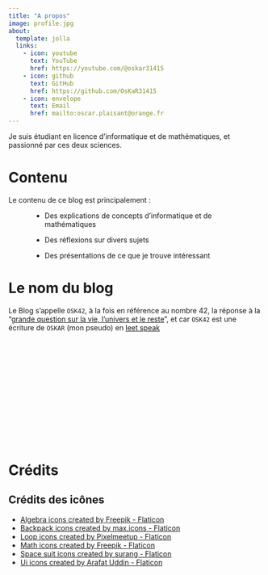 ```yaml
---
title: "A propos"
image: profile.jpg
about:
  template: jolla
  links:
    - icon: youtube
      text: YouTube
      href: https://youtube.com/@oskar31415
    - icon: github
      text: GitHub
      href: https://github.com/OsKaR31415
    - icon: envelope
      text: Email
      href: mailto:oscar.plaisant@orange.fr
---
```


Je suis étudiant en licence d'informatique et de mathématiques, et passionné par ces deux sciences.


# Contenu

Le contenu de ce blog est principalement :

<div style="text-align: left; margin-left: 5vw;">
 - Des explications de concepts d'informatique et de mathématiques

 - Des réflexions sur divers sujets

 - Des présentations de ce que je trouve intéressant
</div>


# Le nom du blog

Le Blog s'appelle `OSK42`, à la fois en référence au nombre 42, la réponse à la "[grande question sur la vie, l'univers et le reste](https://fr.wikipedia.org/wiki/La_grande_question_sur_la_vie,_l%27Univers_et_le_reste)", et car `OSK42` est une écriture de `OSKAR` (mon pseudo) en [leet speak](https://fr.wikipedia.org/wiki/Leet_speak)


<br/> <br/> <br/>
<br/> <br/> <br/>
<br/> <br/> <br/>
<br/> <br/> <br/>

# Crédits


::: {.callout-none collapse=true}
## Crédits des icônes

 - <a href="https://www.flaticon.com/free-icons/algebra" title="algebra icons">Algebra icons created by Freepik - Flaticon</a>
 - <a href="https://www.flaticon.com/free-icons/backpack" title="backpack icons">Backpack icons created by max.icons - Flaticon</a>
 - <a href="https://www.flaticon.com/free-icons/loop" title="loop icons">Loop icons created by Pixelmeetup - Flaticon</a>
 - <a href="https://www.flaticon.com/free-icons/math" title="math icons">Math icons created by Freepik - Flaticon</a>
 - <a href="https://www.flaticon.com/free-icons/space-suit" title="space suit icons">Space suit icons created by surang - Flaticon</a>
 - <a href="https://www.flaticon.com/free-icons/ui" title="ui icons">Ui icons created by Arafat Uddin - Flaticon</a>
:::

